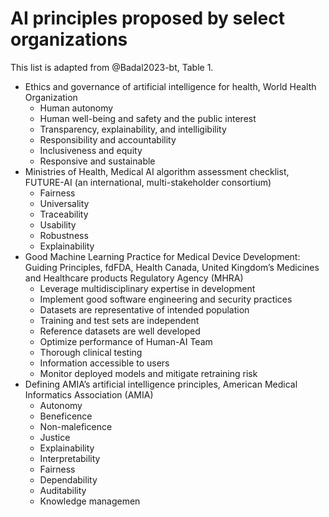 # AI principles proposed by select organizations {.appendix}

This list is adapted from @Badal2023-bt, Table 1.

* Ethics and governance of artificial intelligence for health, World Health Organization
  * Human autonomy
  * Human well-being and safety and the public interest
  * Transparency, explainability, and intelligibility
  * Responsibility and accountability
  * Inclusiveness and equity
  * Responsive and sustainable 
* Ministries of Health, Medical AI algorithm assessment checklist, FUTURE-AI (an international, multi-stakeholder consortium)
  * Fairness
  * Universality
  * Traceability
  * Usability
  * Robustness
  * Explainability
* Good Machine Learning Practice for Medical Device Development: Guiding Principles, fdFDA, Health Canada, United Kingdom’s Medicines and Healthcare products Regulatory Agency (MHRA)
  * Leverage multidisciplinary expertise in development
  * Implement good software engineering and security practices
  * Datasets are representative of intended population
  * Training and test sets are independent
  * Reference datasets are well developed
  * Optimize performance of Human-AI Team
  * Thorough clinical testing
  * Information accessible to users
  * Monitor deployed models and mitigate retraining risk
* Defining AMIA’s artificial intelligence principles, American Medical Informatics Association (AMIA)
  * Autonomy
  * Beneficence
  * Non-maleficence
  * Justice
  * Explainability
  * Interpretability
  * Fairness
  * Dependability
  * Auditability
  * Knowledge managemen
